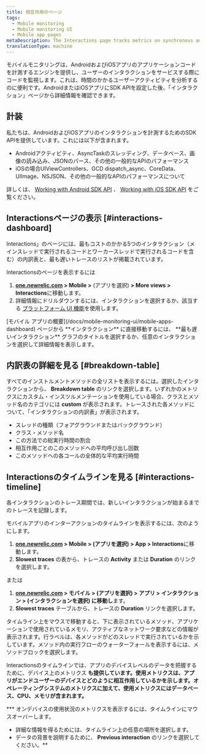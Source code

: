 ```yaml
---
title: 相互作用のページ
tags:
  - Mobile monitoring
  - Mobile monitoring UI
  - Mobile app pages
metaDescription: The Interactions page tracks metrics on synchronous and asychronous code execution in mobile applications.
translationType: machine
---
```


モバイルモニタリングは、AndroidおよびiOSアプリのアプリケーションコードを計測するエンジンを提供し、ユーザーのインタラクションをサービスする際にコードを監視します。これは、時間のかかるユーザーアクティビティを分析するのに便利です。AndroidまたはiOSアプリにSDK APIを設定した後、「インタラクション」ページから詳細情報を確認できます。

## 計装

私たちは、AndroidおよびiOSアプリのインタラクションを計測するためのSDK APIを提供しています。これには以下が含まれます。

* Androidアクティビティ、AsyncTaskのスレッディング、データベース、画像の読み込み、JSONのパース、その他の一般的なAPIのパフォーマンス
* iOSの場合UIViewControllers、GCD dispatch_async、CoreData、UIImage、NSJSON、その他の一般的なAPIのパフォーマンスについて

詳しくは、 [Working with Android SDK API](/docs/mobile-sdk-api/android-api) 、 [Working with iOS SDK API](/docs/mobile-sdk-api/ios-api) をご覧ください。

## Interactionsページの表示 [#interactions-dashboard]

Interactions」のページには、最もコストのかかる5つのインタラクション（メインスレッドで実行されるコードとワーカースレッドで実行されるコードを含む）の内訳表と、最も遅いトレースのリストが掲載されています。

Interactionsのページを表示するには

1. **[one.newrelic.com](https://one.newrelic.com/all-capabilities) > Mobile >** (アプリを選択) **> More views > Interactions**に移動します。
2. 詳細情報にドリルダウンするには、インタラクションを選択するか、該当する [プラットフォーム UI 機能](/docs/new-relic-solutions/new-relic-one/introduction-new-relic-platform)を使用します。

<Callout variant="tip">
  [モバイル アプリの概要](/docs/mobile-monitoring-ui/mobile-apps-dashboard) ページから **インタラクション** に直接移動するには、 **最も遅いインタラクション** グラフのタイトルを選択するか、任意のインタラクションを選択して詳細情報を表示します。
</Callout>

## 内訳表の詳細を見る [#breakdown-table]

すべてのインストルメントメソッドの全リストを表示するには。選択したインタラクションから、 **Breakdown table** のリンクを選択します。いずれかのメトリクスにカスタム・インスツルメンテーションを使用している場合、クラスとメソッド名のカテゴリには **custom** が表示されます。トレースされた各メソッドについて、「インタラクションの内訳表」が表示されます。

* スレッドの種類（フォアグラウンドまたはバックグラウンド）
* クラス・メソッド名
* この方法での総実行時間の割合
* 相互作用ごとのこのメソッドへの平均呼び出し回数
* このメソッドへの各コールの全体的な平均実行時間

## Interactionsのタイムラインを見る [#interactions-timeline]

各インタラクションのトレース期間では、新しいインタラクションが始まるまでのトレースを記録します。

モバイルアプリのインターアクションのタイムラインを表示するには、次のようにします。

1. **[one.newrelic.com](https://one.newrelic.com/all-capabilities) > Mobile > (アプリを選択) > App > Interactions**に移動します。
2. **Slowest traces** の表から、トレースの **Activity** または **Duration** のリンクを選択します。

または

1. **[one.newrelic.com](https://one.newrelic.com/all-capabilities) > モバイル > (アプリを選択) > アプリ > インタラクション > (インタラクションを選択) に移動し**ます。
2. **Slowest traces** テーブルから、トレースの **Duration** リンクを選択します。

タイムライン上をマウスで移動すると、下に表示されているメソッド、アプリケーションで使用されているメモリ、アクティブなネットワーク要求などの情報が表示されます。行ラベルは、各メソッドがどのスレッドで実行されているかを示しています。メソッド内の実行フローのウォーターフォールを表示するには、メソッドブロックを選択します。

Interactionsのタイムラインでは、アプリのデバイスレベルのデータを把握するために、デバイス上のメトリクス **も提供しています。使用メトリクスは、アプリがエンドユーザーのデバイスとどのように相互作用しているかを示します。オペレーティングシステムのメトリクスに加えて、使用メトリクスにはデータベース、CPU、メモリが含まれます。**

*** オンデバイスの使用状況のメトリクスを表示するには、タイムラインにマウスオーバーします。
* 詳細な情報を得るためには、タイムライン上の任意の場所を選択します。
* データの背景を説明するために、 **Previous interaction** のリンクを選択してください。**